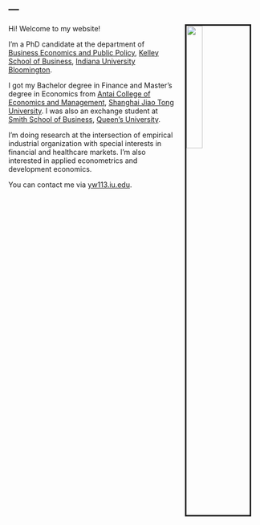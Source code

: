 ---
---

<link rel="stylesheet" href="style.css" type="text/css">

<img src="images/KSB_YanhaoWang_2018Fall_full.jpg" style="width:25%; border:3px solid; margin-left: 20px; margin-right: 20px" align="right">

Hi! Welcome to my website!

I'm a PhD candidate at the department of [Business Economics and Public Policy](https://kelley.iu.edu/faculty-research/departments/business-economics-public-policy/index.cshtml), [Kelley School of Business](https://kelley.iu.edu/), [Indiana University Bloomington](https://indiana.edu/).

I got my Bachelor degree in Finance and Master's degree in Economics from [Antai College of Economics and Management](http://www.acem.sjtu.edu.cn/), [Shanghai Jiao Tong University](https://www.sjtu.edu.cn/). I was also an exchange student at [Smith School of Business](https://smith.queensu.ca/index.php), [Queen's University](https://www.queensu.ca/). 

I'm doing research at the intersection of empirical industrial organization with special interests in financial and healthcare markets. I'm also interested in applied econometrics and development economics.

<!-- My CV is available [here](files/cv/CV_YanhaoWang_May2019.pdf). -->

You can contact me via [yw113.iu.edu](yw113.iu.edu).